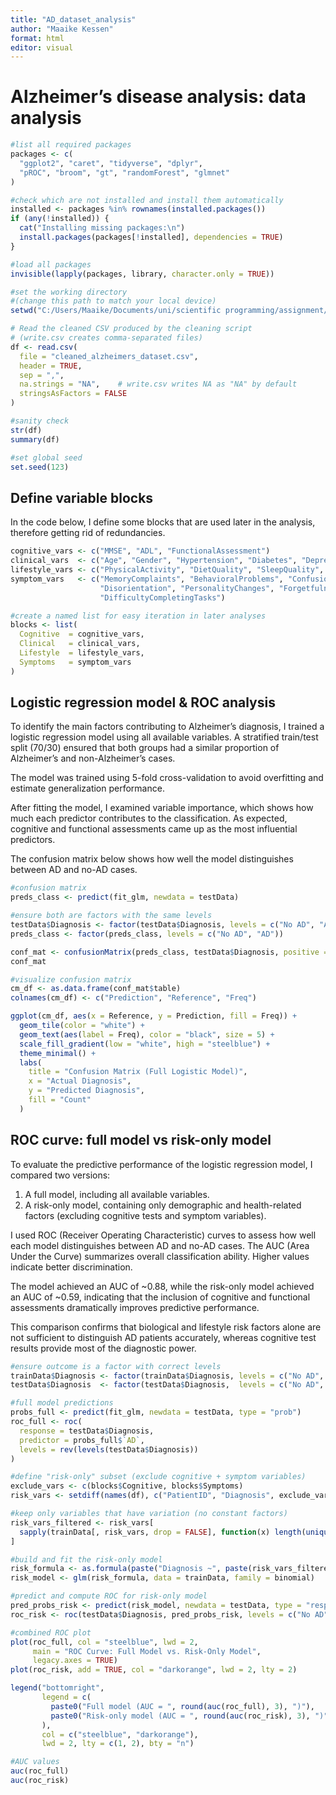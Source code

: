 ```yaml
---
title: "AD_dataset_analysis"
author: "Maaike Kessen"
format: html
editor: visual
---
```


# Alzheimer’s disease analysis: data analysis

```r
#list all required packages
packages <- c(
  "ggplot2", "caret", "tidyverse", "dplyr",
  "pROC", "broom", "gt", "randomForest", "glmnet"
)

#check which are not installed and install them automatically
installed <- packages %in% rownames(installed.packages())
if (any(!installed)) {
  cat("Installing missing packages:\n")
  install.packages(packages[!installed], dependencies = TRUE)
}

#load all packages
invisible(lapply(packages, library, character.only = TRUE))
```

```r
#set the working directory
#(change this path to match your local device)
setwd("C:/Users/Maaike/Documents/uni/scientific programming/assignment/ScientificProgrammingAssignment")

# Read the cleaned CSV produced by the cleaning script
# (write.csv creates comma-separated files)
df <- read.csv(
  file = "cleaned_alzheimers_dataset.csv",
  header = TRUE,
  sep = ",",            
  na.strings = "NA",    # write.csv writes NA as "NA" by default
  stringsAsFactors = FALSE
)

#sanity check
str(df)
summary(df)

#set global seed 
set.seed(123)
```

## Define variable blocks

In the code below, I define some blocks that are used later in the analysis, therefore getting rid of redundancies.

```r
cognitive_vars <- c("MMSE", "ADL", "FunctionalAssessment")
clinical_vars  <- c("Age", "Gender", "Hypertension", "Diabetes", "Depression")
lifestyle_vars <- c("PhysicalActivity", "DietQuality", "SleepQuality", "AlcoholConsumption")
symptom_vars   <- c("MemoryComplaints", "BehavioralProblems", "Confusion",
                    "Disorientation", "PersonalityChanges", "Forgetfulness",
                    "DifficultyCompletingTasks")

#create a named list for easy iteration in later analyses
blocks <- list(
  Cognitive  = cognitive_vars,
  Clinical   = clinical_vars,
  Lifestyle  = lifestyle_vars,
  Symptoms   = symptom_vars
)
```

## Logistic regression model & ROC analysis

To identify the main factors contributing to Alzheimer's diagnosis, I trained a logistic regression model using all available variables. A stratified train/test split (70/30) ensured that both groups had a similar proportion of Alzheimer’s and non-Alzheimer’s cases.

The model was trained using 5-fold cross-validation to avoid overfitting and estimate generalization performance.

After fitting the model, I examined variable importance, which shows how much each predictor contributes to the classification. As expected, cognitive and functional assessments came up as the most influential predictors.

The confusion matrix below shows how well the model distinguishes between AD and no-AD cases.

```r
#confusion matrix
preds_class <- predict(fit_glm, newdata = testData)

#ensure both are factors with the same levels
testData$Diagnosis <- factor(testData$Diagnosis, levels = c("No AD", "AD"))
preds_class <- factor(preds_class, levels = c("No AD", "AD"))

conf_mat <- confusionMatrix(preds_class, testData$Diagnosis, positive = "AD")
conf_mat

#visualize confusion matrix
cm_df <- as.data.frame(conf_mat$table)
colnames(cm_df) <- c("Prediction", "Reference", "Freq")

ggplot(cm_df, aes(x = Reference, y = Prediction, fill = Freq)) +
  geom_tile(color = "white") +
  geom_text(aes(label = Freq), color = "black", size = 5) +
  scale_fill_gradient(low = "white", high = "steelblue") +
  theme_minimal() +
  labs(
    title = "Confusion Matrix (Full Logistic Model)",
    x = "Actual Diagnosis",
    y = "Predicted Diagnosis",
    fill = "Count"
  )

```

## ROC curve: full model vs risk-only model

To evaluate the predictive performance of the logistic regression model, I compared two versions:

1.  A full model, including all available variables.
2.  A risk-only model, containing only demographic and health-related factors (excluding cognitive tests and symptom variables).

I used ROC (Receiver Operating Characteristic) curves to assess how well each model distinguishes between AD and no-AD cases. The AUC (Area Under the Curve) summarizes overall classification ability. Higher values indicate better discrimination.

The model achieved an AUC of \~0.88, while the risk-only model achieved an AUC of \~0.59, indicating that the inclusion of cognitive and functional assessments dramatically improves predictive performance.

This comparison confirms that biological and lifestyle risk factors alone are not sufficient to distinguish AD patients accurately, whereas cognitive test results provide most of the diagnostic power.

```r
#ensure outcome is a factor with correct levels
trainData$Diagnosis <- factor(trainData$Diagnosis, levels = c("No AD", "AD"))
testData$Diagnosis  <- factor(testData$Diagnosis,  levels = c("No AD", "AD"))

#full model predictions
probs_full <- predict(fit_glm, newdata = testData, type = "prob")
roc_full <- roc(
  response = testData$Diagnosis,
  predictor = probs_full$`AD`,
  levels = rev(levels(testData$Diagnosis))
)

#define "risk-only" subset (exclude cognitive + symptom variables) 
exclude_vars <- c(blocks$Cognitive, blocks$Symptoms)
risk_vars <- setdiff(names(df), c("PatientID", "Diagnosis", exclude_vars))

#keep only variables that have variation (no constant factors)
risk_vars_filtered <- risk_vars[
  sapply(trainData[, risk_vars, drop = FALSE], function(x) length(unique(x)) > 1)
]

#build and fit the risk-only model
risk_formula <- as.formula(paste("Diagnosis ~", paste(risk_vars_filtered, collapse = " + ")))
risk_model <- glm(risk_formula, data = trainData, family = binomial)

#predict and compute ROC for risk-only model
pred_probs_risk <- predict(risk_model, newdata = testData, type = "response")
roc_risk <- roc(testData$Diagnosis, pred_probs_risk, levels = c("No AD", "AD"))

#combined ROC plot 
plot(roc_full, col = "steelblue", lwd = 2,
     main = "ROC Curve: Full Model vs. Risk-Only Model",
     legacy.axes = TRUE)
plot(roc_risk, add = TRUE, col = "darkorange", lwd = 2, lty = 2)

legend("bottomright",
       legend = c(
         paste0("Full model (AUC = ", round(auc(roc_full), 3), ")"),
         paste0("Risk-only model (AUC = ", round(auc(roc_risk), 3), ")")
       ),
       col = c("steelblue", "darkorange"),
       lwd = 2, lty = c(1, 2), bty = "n")

#AUC values
auc(roc_full)
auc(roc_risk)

```
